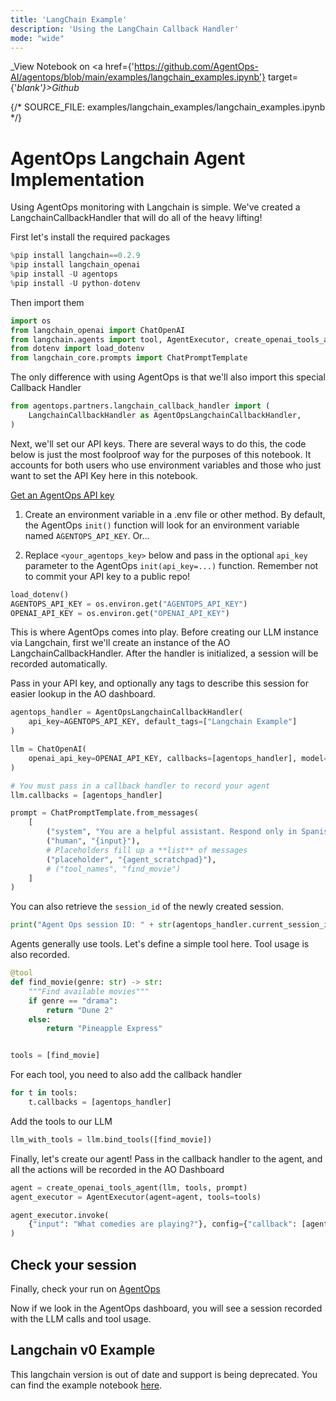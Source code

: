 ```yaml
---
title: 'LangChain Example'
description: 'Using the LangChain Callback Handler'
mode: "wide"
---
```

_View Notebook on <a href={'https://github.com/AgentOps-AI/agentops/blob/main/examples/langchain_examples.ipynb'} target={'_blank'}>Github</a>_


{/*  SOURCE_FILE: examples/langchain_examples/langchain_examples.ipynb  */}

# AgentOps Langchain Agent Implementation

Using AgentOps monitoring with Langchain is simple. We've created a LangchainCallbackHandler that will do all of the heavy lifting!

First let's install the required packages


```python
%pip install langchain==0.2.9
%pip install langchain_openai
%pip install -U agentops
%pip install -U python-dotenv
```

Then import them


```python
import os
from langchain_openai import ChatOpenAI
from langchain.agents import tool, AgentExecutor, create_openai_tools_agent
from dotenv import load_dotenv
from langchain_core.prompts import ChatPromptTemplate
```

The only difference with using AgentOps is that we'll also import this special Callback Handler


```python
from agentops.partners.langchain_callback_handler import (
    LangchainCallbackHandler as AgentOpsLangchainCallbackHandler,
)
```

Next, we'll set our API keys. There are several ways to do this, the code below is just the most foolproof way for the purposes of this notebook. It accounts for both users who use environment variables and those who just want to set the API Key here in this notebook.

[Get an AgentOps API key](https://agentops.ai/settings/projects)

1. Create an environment variable in a .env file or other method. By default, the AgentOps `init()` function will look for an environment variable named `AGENTOPS_API_KEY`. Or...

2. Replace `<your_agentops_key>` below and pass in the optional `api_key` parameter to the AgentOps `init(api_key=...)` function. Remember not to commit your API key to a public repo!


```python
load_dotenv()
AGENTOPS_API_KEY = os.environ.get("AGENTOPS_API_KEY")
OPENAI_API_KEY = os.environ.get("OPENAI_API_KEY")
```

This is where AgentOps comes into play. Before creating our LLM instance via Langchain, first we'll create an instance of the AO LangchainCallbackHandler. After the handler is initialized, a session will be recorded automatically.

Pass in your API key, and optionally any tags to describe this session for easier lookup in the AO dashboard.



```python
agentops_handler = AgentOpsLangchainCallbackHandler(
    api_key=AGENTOPS_API_KEY, default_tags=["Langchain Example"]
)

llm = ChatOpenAI(
    openai_api_key=OPENAI_API_KEY, callbacks=[agentops_handler], model="gpt-3.5-turbo"
)

# You must pass in a callback handler to record your agent
llm.callbacks = [agentops_handler]

prompt = ChatPromptTemplate.from_messages(
    [
        ("system", "You are a helpful assistant. Respond only in Spanish."),
        ("human", "{input}"),
        # Placeholders fill up a **list** of messages
        ("placeholder", "{agent_scratchpad}"),
        # ("tool_names", "find_movie")
    ]
)
```

You can also retrieve the `session_id` of the newly created session.


```python
print("Agent Ops session ID: " + str(agentops_handler.current_session_ids))
```

Agents generally use tools. Let's define a simple tool here. Tool usage is also recorded.


```python
@tool
def find_movie(genre: str) -> str:
    """Find available movies"""
    if genre == "drama":
        return "Dune 2"
    else:
        return "Pineapple Express"


tools = [find_movie]
```

For each tool, you need to also add the callback handler


```python
for t in tools:
    t.callbacks = [agentops_handler]
```

Add the tools to our LLM


```python
llm_with_tools = llm.bind_tools([find_movie])
```

Finally, let's create our agent! Pass in the callback handler to the agent, and all the actions will be recorded in the AO Dashboard


```python
agent = create_openai_tools_agent(llm, tools, prompt)
agent_executor = AgentExecutor(agent=agent, tools=tools)
```


```python
agent_executor.invoke(
    {"input": "What comedies are playing?"}, config={"callback": [agentops_handler]}
)
```

## Check your session
Finally, check your run on [AgentOps](https://app.agentops.ai)

Now if we look in the AgentOps dashboard, you will see a session recorded with the LLM calls and tool usage.

## Langchain v0 Example

This langchain version is out of date and support is being deprecated. You can find the example notebook [here](https://github.com/agentops-ai/agentops/blob/main/examples/langchain_examples/langchain_v0_example.ipynb).
